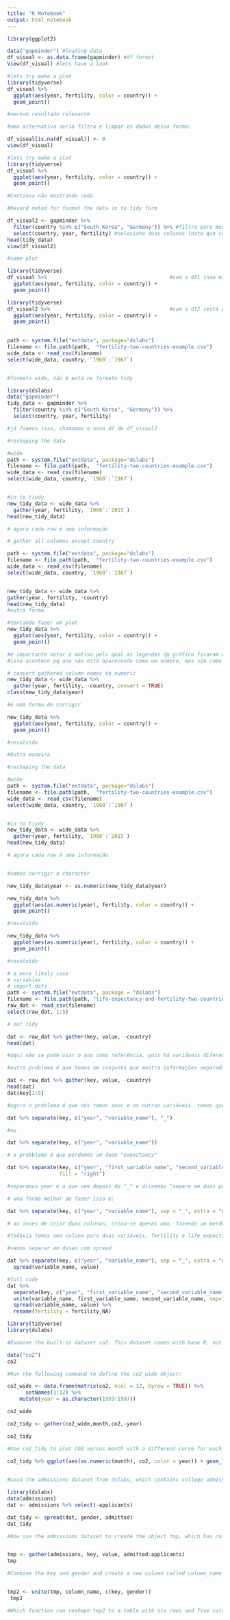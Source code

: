 ---
title: "R Notebook"
output: html_notebook
---

```{r}
library(ggplot2)
```


```{r}

data("gapminder") #loading data 
df_visual <- as.data.frame(gapminder) #df format
View(df_visual) #lets have a look

```


```{r}
#lets try make a plot 
library(tidyverse)
df_visual %>%
  ggplot(aes(year, fertility, color = country)) +
  geom_point() 

#nenhum resultado relevante
```


```{r}
#uma alternativa seria filtra e limpar os dados dessa forma:

df_visual[is.na(df_visual)] <- 0
view(df_visual)

```



```{r}
#lets try make a plot 
library(tidyverse)
df_visual %>%
  ggplot(aes(year, fertility, color = country)) +
  geom_point()

#Continua não mostrando nada  
```


```{r}
#Havard metod for format the data in to tidy form

df_visual2 <- gapminder %>% 
  filter(country %in% c("South Korea", "Germany")) %>% #filtra para mostrar somente os dados de dois países
  select(country, year, fertility) #seleciona duas colunas (note que country precisa se repetir aqui, na minha opinião)
head(tidy_data)
view(df_visual2)
```


```{r}
#same plot

library(tidyverse)
df_visual %>%                                        #com o df1 (nao está em formato tidy)
  ggplot(aes(year, fertility, color = country)) +
  geom_point()

library(tidyverse) 
df_visual2 %>%                                       #com o df2 (está em formato tidy)
  ggplot(aes(year, fertility, color = country)) +
  geom_point()  
  
```



```{r}
path <- system.file("extdata", package="dslabs")
filename <- file.path(path,  "fertility-two-countries-example.csv")
wide_data <- read_csv(filename)
select(wide_data, country, `1960`:`1967`)


#formato wide, não é está no formato tidy 
```


```{r}
library(dslabs)
data("gapminder")
tidy_data <- gapminder %>% 
  filter(country %in% c("South Korea", "Germany")) %>%
  select(country, year, fertility)

#já fiemos isso, chamamos o novo df de df_visual2
```


```{r}
#reshaping the data

#wide
path <- system.file("extdata", package="dslabs")
filename <- file.path(path,  "fertility-two-countries-example.csv")
wide_data <- read_csv(filename)
select(wide_data, country, `1960`:`1967`)


#in to tiydy
new_tidy_data <- wide_data %>%
  gather(year, fertility, `1960`:`2015`)
head(new_tidy_data)

# agora cada row é uma informação
```




```{r}
# gather all columns except country

path <- system.file("extdata", package="dslabs")
filename <- file.path(path,  "fertility-two-countries-example.csv")
wide_data <- read_csv(filename)
select(wide_data, country, `1960`:`1967`)


new_tidy_data <- wide_data %>%
gather(year, fertility, -country)
head(new_tidy_data)
#outra forma
```



```{r}
#tentando fazer um plot
new_tidy_data %>%
  ggplot(aes(year, fertility, color = country)) +
  geom_point()

#é importante notar o motivo pelo qual as legendas dp gráfico ficaram embaralhadas
#isso acontece pq ano não está aparecendo como um número, mas sim como character.
```


```{r}

# convert gathered column names to numeric
new_tidy_data <- wide_data %>%
  gather(year, fertility, -country, convert = TRUE)
class(new_tidy_data$year)

#é uma forma de corrigir
```

```{r}
new_tidy_data %>%
  ggplot(aes(year, fertility, color = country)) +
  geom_point()

#resolvido
```


```{r}
#Outra maneira

#reshaping the data

#wide
path <- system.file("extdata", package="dslabs")
filename <- file.path(path,  "fertility-two-countries-example.csv")
wide_data <- read_csv(filename)
select(wide_data, country, `1960`:`1967`)


#in to tiydy
new_tidy_data <- wide_data %>%
  gather(year, fertility, `1960`:`2015`)
head(new_tidy_data)

# agora cada row é uma informação


#vamos corrigir o character

new_tidy_data$year <- as.numeric(new_tidy_data$year)
```



```{r}
new_tidy_data %>%
  ggplot(aes(as.numeric(year), fertility, color = country)) +
  geom_point()

#resolvido
```




```{r}
new_tidy_data %>%
  ggplot(aes(as.numeric(year), fertility, color = country)) +
  geom_point()

#resolvido
```


```{r}
# a more likely case
# variables
# import data
path <- system.file("extdata", package = "dslabs")
filename <- file.path(path, "life-expectancy-and-fertility-two-countries-example.csv")
raw_dat <- read_csv(filename)
select(raw_dat, 1:5)

# not tidy

```


```{r}
dat <- raw_dat %>% gather(key, value, -country)
head(dat)

#aqui não se pode usar o ano como referência, pois há variáveis diferentes para cada um deles. Ano deixa de ser um número(?)

#outro problema é que temos um conjunto que mostra informações separadas em duas linhas
```


```{r}
dat <- raw_dat %>% gather(key, value, -country)
head(dat)
dat$key[1:5]

#agora o problema é que nós temos anos e as outras variáveis. temos que separá-las
```

```{r}
dat %>% separate(key, c("year", "variable_name"), "_")

#ou

dat %>% separate(key, c("year", "variable_name"))

# o probblema é que perdemos um dado "expectancy"
```

```{r}
dat %>% separate(key, c("year", "first_variable_name", "second_variable_name"), 
                 fill = "right")

#separamos year e o que vem depois do "_" e dissemos "separe em duas partes, preenchendo o que não tiver segunda parte com NA"
```


```{r}
# uma forma melhor de fazer isso é:

dat %>% separate(key, c("year", "variable_name"), sep = "_", extra = "merge")

# ao inves de criar duas colunas, criou-se apenas uma, fazendo um merde com o segundo separador "_"

#todavia temos uma coluna para duas variáveis, fertility e life_expectancy
```


```{r}
#vamos separar em dusas com spread

dat %>% separate(key, c("year", "variable_name"), sep = "_", extra = "merge") %>%
  spread(variable_name, value) 
```


```{r}
#full code
dat %>% 
  separate(key, c("year", "first_variable_name", "second_variable_name"), fill = "right") %>%
  unite(variable_name, first_variable_name, second_variable_name, sep="_") %>%
  spread(variable_name, value) %>%
  rename(fertility = fertility_NA)
```


```{r}
library(tidyverse)
library(dslabs)
```



```{r}
#Examine the built-in dataset co2. This dataset comes with base R, not dslabs - just type co2 to access the dataset.

data("co2")
co2
```


```{r}
#Run the following command to define the co2_wide object:

co2_wide <- data.frame(matrix(co2, ncol = 12, byrow = TRUE)) %>% 
      setNames(1:12) %>%
    mutate(year = as.character(1959:1997))

co2_wide
```


```{r}
co2_tidy <- gather(co2_wide,month,co2,-year)

co2_tidy
```


```{r}
#Use co2_tidy to plot CO2 versus month with a different curve for each year:

co2_tidy %>% ggplot(aes(as.numeric(month), co2, color = year)) + geom_line()
  
```

```{r}
#Load the admissions dataset from dslabs, which contains college admission information for men and women across six majors, and remove the applicants percentage column:

library(dslabs)
data(admissions)
dat <- admissions %>% select(-applicants)

dat_tidy <- spread(dat, gender, admitted)
dat_tidy
```



```{r}
#Now use the admissions dataset to create the object tmp, which has columns major, gender, key and value:


tmp <- gather(admissions, key, value, admitted:applicants)
tmp

#Combine the key and gender and create a new column called column_name to get a variable with the following values: admitted_men, admitted_women, applicants_men and applicants_women. Save the new data as tmp2.


tmp2 <- unite(tmp, column_name, c(key, gender))
 tmp2
```

```{r}
#Which function can reshape tmp2 to a table with six rows and five columns named major, admitted_men, admitted_women, applicants_men and applicants_women?

```

